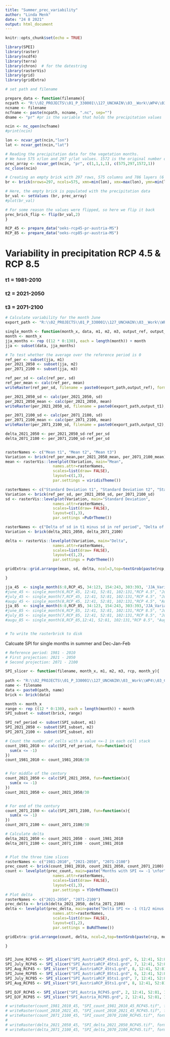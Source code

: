 ```yaml
---
title: "Summer_prec_variability"
author: "Linda Menk"
date: "24 8 2021"
output: html_document
---
```


```r
knitr::opts_chunk$set(echo = TRUE)
```


```r
library(SPEI)
library(raster)
library(ncdf4)
library(terra)
library(chron)  # for the datestring  
library(rasterVis)
library(grid)
library(gridExtra)
``` 

```r
# set path and filename

prepare_data <- function(filename){
ncpath <- "R:\\02_PROJECTS\\01_P_330001\\127_UNCHAIN\\03__Work\\WP4\\03_Casestudy\\02_Data\\01_ZAMG_SPARTACUS_Monthly\\"
ncname <- filename  
ncfname <- paste(ncpath, ncname, ".nc", sep="")
dname <- "pr" #pr is the variable that holds the precipitation values

ncin <- nc_open(ncfname)
#print(ncin)

lon <- ncvar_get(ncin,"lon")
lat <- ncvar_get(ncin,"lat")

# Reading the precipitation data for the vegetation months.
# We have 575 x/lon and 297 y/lat values. 1572 is the original number of timesteps (including the whole year).
prec_array <- ncvar_get(ncin, "pr", c(1,1,1,1), c(575,297,1572,1))
nc_close(ncin)

# Creating an empty brick with 297 rows, 575 columns and 786 layers (6 vegetation months á 131 years)
br <- brick(nrows=297, ncols=575, xmn=min(lon), xmx=max(lon), ymn=min(lat), ymx=max(lat), nl=1572, crs=4326)

# Here, the empty brick is populated with the precipitation data
br_val <- setValues (br, prec_array)
#plot(br_val)

# For some reason the values were flipped, so here we flip it back
prec_brick_flip <- flip(br_val,2)
}

RCP_45 <- prepare_data("oeks-rcp45-pr-austria-MS")
RCP_85 <- prepare_data("oeks-rcp85-pr-austria-MS")
``` 


# Variability in precipitation RCP 4.5 & RCP 8.5  
### t1 = 1981-2010  
### t2 = 2021-2050  
### t3 = 2071-2100  

```r
# Calculate variability for the month June
export_path <- "R:\\02_PROJECTS\\01_P_330001\\127_UNCHAIN\\03__Work\\WP4\\03_Casestudy\\02_Data\\01_ZAMG_SPARTACUS_Monthly\\Output\\Variability"

single_month <- function(month_x, data, m1, m2, m3, output_ref, output_t1, output_t2, rcp, month_y){
month <- month_x
jja_months <- rep ((12 * 0:130), each = length(month)) + month
jja <- subset(data, jja_months)

# To test whether the average over the reference period is 0
ref_per <- subset(jja, m1)
per_2021_2050 <- subset(jja, m2)
per_2071_2100 <- subset(jja, m3)

ref_per_sd <- calc(ref_per, sd)
ref_per_mean <- calc(ref_per, mean)
writeRaster(ref_per_sd, filename = paste0(export_path,output_ref), format="raster", overwrite=TRUE,options=c("INTERLEAVE=BAND","COMPRESS=LZW"))

per_2021_2050_sd <- calc(per_2021_2050, sd)
per_2021_2050_mean <- calc(per_2021_2050, mean)
writeRaster(per_2021_2050_sd, filename = paste0(export_path,output_t1), format="raster", overwrite=TRUE,options=c("INTERLEAVE=BAND","COMPRESS=LZW"))

per_2071_2100_sd <- calc(per_2071_2100, sd)
per_2071_2100_mean <- calc(per_2071_2100, mean)
writeRaster(per_2071_2100_sd, filename = paste0(export_path,output_t2), format="raster", overwrite=TRUE,options=c("INTERLEAVE=BAND","COMPRESS=LZW"))

delta_2021_2050 <- per_2021_2050_sd-ref_per_sd
delta_2071_2100 <- per_2071_2100_sd-ref_per_sd


rasterNames <- c("Mean t1", "Mean t2", "Mean t3")
Variation <- brick(ref_per_mean,per_2021_2050_mean, per_2071_2100_mean)
mean <- rasterVis::levelplot(Variation, main="Mean",
                     names.attr=rasterNames, 
                     scales=list(draw= FALSE),
                     layout=c(1,3), 
                     par.settings = viridisTheme())

rasterNames <- c("Standard Deviation t1", "Standard Deviation t2", "Standard Deviation t3")
Variation <- brick(ref_per_sd, per_2021_2050_sd, per_2071_2100_sd)
sd <- rasterVis::levelplot(Variation, main="Standard Deviation",
                     names.attr=rasterNames, 
                     scales=list(draw= FALSE),
                     layout=c(1,3), 
                     par.settings =PuOrTheme())

rasterNames <- c("Delta of sd in t1 minus sd in ref period", "Delta of sd in t2 minus sd in ref period")
Variation <- brick(delta_2021_2050, delta_2071_2100)

delta <- rasterVis::levelplot(Variation, main="Delta",
                     names.attr=rasterNames, 
                     scales=list(draw= FALSE),
                     layout=c(1,2), 
                     par.settings = PuOrTheme())

gridExtra::grid.arrange(mean, sd, delta, ncol=3,top=textGrob(paste(rcp, month_y)))

}

jja_45  <- single_month(6:8,RCP_45, 34:123, 154:243, 303:393, 'JJA_Variance_RCP45_1981_2010.grd','JJA_Variance_RCP45_2021_2050.grd', 'JJA_Variance_RCP45_2071_2100.grd', "RCP 4.5 ", "June-August")                       
#june_45 <- single_month(6,RCP_45, 12:41, 52:81, 102:131,"RCP 4.5", "June")
#july_45 <- single_month(7,RCP_45, 12:41, 52:81, 102:131,"RCP 4.5", "July")
#augu_45 <- single_month(8,RCP_45, 12:41, 52:81, 102:131,"RCP 4.5", "August")
jja_85  <- single_month(6:8,RCP_85, 34:123, 154:243, 303:393,'JJA_Variance_RCP85_1981_2010.grd','JJA_Variance_RCP85_2021_2050.grd', 'JJA_Variance_RCP85_2071_2100.grd', "RCP 8.5", "June-August")                       
#june_85 <- single_month(6,RCP_85, 12:41, 52:81, 102:131,"RCP 8.5", "June")
#july_85 <- single_month(7,RCP_85, 12:41, 52:81, 102:131,"RCP 8.5", "July")
#augu_85 <- single_month(8,RCP_85,12:41, 52:81, 102:131,"RCP 8.5", "August")


# To write the rasterbrick to disk


```

Calcuate SPI for single months in summer and Dec-Jan-Feb
```r

# Reference period: 1981 - 2010
# First projection: 2021 - 2050
# Second projection: 2071 - 2100

SPI_slicer <- function(filename, month_x, m1, m2, m3, rcp, month_y){
  
path <- "R:\\02_PROJECTS\\01_P_330001\\127_UNCHAIN\\03__Work\\WP4\\03_Casestudy\\02_Data\\01_ZAMG_SPARTACUS_Monthly\\Output\\Data\\"
name <- filename  
data <- paste0(path, name)
brick <- brick(data) 

month <- month_x
range <- rep ((12 * 0:130), each = length(month)) + month
SPI_subset <- subset(brick, range)

SPI_ref_period <- subset(SPI_subset, m1)
SPI_2021_2050 <- subset(SPI_subset, m2)
SPI_2071_2100 <- subset(SPI_subset, m3)

# Count the number of cells with a value <=-1 in each cell stack
count_1981_2010 <- calc(SPI_ref_period, fun=function(x){
  sum(x <= -1)
})
count_1981_2010 <- count_1981_2010/30


# For middle of the century
count_2021_2050 <- calc(SPI_2021_2050, fun=function(x){
  sum(x <= -1)
})
count_2021_2050 <- count_2021_2050/30


# For end of the century
count_2071_2100 <- calc(SPI_2071_2100, fun=function(x){
  sum(x <= -1)
})
count_2071_2100 <- count_2071_2100/30

# Calculate delta 
delta_2021_2050 <- count_2021_2050 - count_1981_2010
delta_2071_2100 <- count_2071_2100 - count_1981_2010


# Plot the three time slices
rasterNames <- c("1981-2010", "2021-2050", "2071-2100")
prec_count <- brick(count_1981_2010, count_2021_2050, count_2071_2100)
count <- levelplot(prec_count, main=paste("Months with SPI <= -1 \nfor", rcp, month_y),
                     names.attr=rasterNames, 
                     scales=list(draw= FALSE),
                     layout=c(1,3),
                     par.settings = YlOrRdTheme())
# Plot delta
rasterNames <- c("2021-2050", "2071-2100")
prec_delta <- brick(delta_2021_2050, delta_2071_2100)
delta <- levelplot(prec_delta, main=paste("Delta SPI <= -1 (t1/2 minus ref period)", rcp, month_y),
                     names.attr=rasterNames, 
                     scales=list(draw= FALSE),
                     layout=c(1,2), 
                     par.settings = BuRdTheme())

gridExtra::grid.arrange(count, delta, ncol=2,top=textGrob(paste(rcp, month_y)))

}


SPI_June_RCP45 <- SPI_slicer("SPI_AustriaRCP_45ts1.grd", 6, 12:41, 52:81, 102:131, "RCP 4.5 / SPI-1", "June")
SPI_July_RCP45 <- SPI_slicer("SPI_AustriaRCP_45ts1.grd", 7, 12:41, 52:81, 102:131, "RCP 4.5 / SPI-1", "July")
SPI_Aug_RCP45 <- SPI_slicer("SPI_AustriaRCP_45ts1.grd", 8, 12:41, 52:81, 102:131, "RCP 4.5 / SPI-1", "August")
SPI_June_RCP85 <- SPI_slicer("SPI_AustriaRCP_85ts1.grd", 6, 12:41, 52:81, 102:131, "RCP 8.5 / SPI-1", "June")
SPI_July_RCP85 <- SPI_slicer("SPI_AustriaRCP_85ts1.grd", 7, 12:41, 52:81, 102:131, "RCP 8.5 / SPI-3", "July")
SPI_Aug_RCP85 <- SPI_slicer("SPI_AustriaRCP_85ts1.grd", 8, 12:41, 52:81, 102:131, "RCP 8.5 / SPI-1", "August")

SPI_DJF_RCP45 <- SPI_slicer("SPI_Austria_RCP45.grd", 2, 12:41, 52:81, 102:131, "RCP 4.5 / SPI-3", "February")
SPI_DJF_RCP85 <- SPI_slicer("SPI_Austria_RCP85.grd", 2, 12:41, 52:81, 102:131, "RCP 8.5 / SPI-3", "February")

# writeRaster(count_1981_2010_45, "SPI_count_1981_2010_45_RCP45.tif", format = "GTiff", overwrite = TRUE)
# writeRaster(count_2010_2021_45, "SPI_count_2010_2021_45_RCP45.tif", format = "GTiff", overwrite = TRUE)
# writeRaster(count_2071_2100_45, "SPI_count_2070_2100_RCP45.tif", format = "GTiff", overwrite = TRUE)
# 
# writeRaster(delta_2021_2050_45, "SPI_delta_2021_2050_RCP45.tif", format = "GTiff", overwrite = TRUE)
# writeRaster(delta_2071_2100_45, "SPI_delta_2070_2100_RCP45.tif", format = "GTiff", overwrite = TRUE)
```

